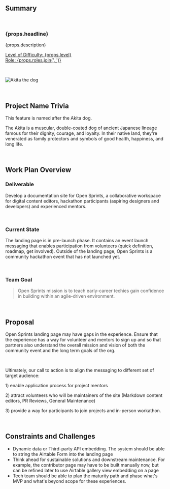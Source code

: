 ## Summary

<br />

<h3>{props.headline}</h3>
<p>{props.description}</p>

<p>
  <u>
    Level of Difficulty: <span>{props.level}</span>
    <br />
    Role: <span>{props.roles.join(', ')}</span>
  </u>
</p>

<br />

<p align="center">

![Akita the dog](./assets/akita.jpeg)

</p>

<br />

## Project Name Trivia

This feature is named after the Akita dog.

The Akita is a muscular, double-coated dog of ancient Japanese lineage famous for
their dignity, courage, and loyalty. In their native land, they're venerated as family
protectors and symbols of good health, happiness, and long life.

<br />

## Work Plan Overview

### Deliverable

Develop a documentation site for Open Sprints, a collaborative workspace for digital content editors, hackathon participants (aspiring designers and developers) and experienced mentors.

<br />

### Current State

The landing page is in pre-launch phase. It contains an event launch messaging that enables participation from volunteers (quick definition, roadmap, get involved). Outside of the landing page, Open Sprints is a community hackathon event that has not launched yet.

<br />

### Team Goal

> Open Sprints mission is to teach early-career techies gain confidence in building within an agile-driven environment.

<br />

## Proposal

Open Sprints landing page may have gaps in the experience. Ensure that the experience has a way for volunteer and mentors to sign up and so that partners also understand the overall mission and vision of both the community event and the long term goals of the org.

<br />

Ultimately, our call to action is to align the messaging to different set of target audience:

<p>1) enable application process for project mentors </p>
<p>
  2) attract volunteers who will be maintainers of the site (Markdown content
  editors, PR Reviews, General Maintenance)
</p>
<p>
  3) provide a way for participants to join projects and in-person workathon.
</p>

<br />

## Constraints and Challenges

- Dynamic data or Third-party API embedding. The system should be able to string the Airtable Form into the landing page
- Think ahead for sustainable solutions and downstream maintenance. For example, the contributor page may have to be built manually now, but can be refined later to use Airtable gallery view embedding on a page
- Tech team should be able to plan the maturity path and phase what's MVP and what's beyond scope for these experiences.
